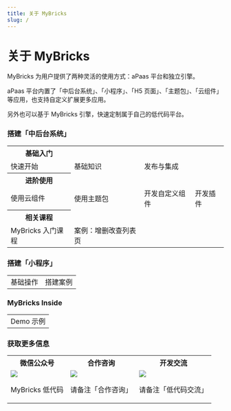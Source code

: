 ```yaml
---
title: 关于 MyBricks
slug: /
---
```




# 关于 MyBricks

MyBricks 为用户提供了两种灵活的使用方式：aPaas 平台和独立引擎。

aPaas 平台内置了「中后台系统」、「小程序」、「H5 页面」、「主题包」、「云组件」等应用，也支持自定义扩展更多应用。

另外也可以基于 MyBricks 引擎，快速定制属于自己的低代码平台。

### 搭建「中后台系统」

<table>
  <tr>
    <th colSpan={4} style={{ textAlign: "left" }}>
      基础入门
    </th>
  </tr>
  <tr>
    <td>
      <Link to={"/docs/getstarted"}>快速开始</Link>
    </td>
    <td>
      <Link to={"/docs/basic/user-interface"}>基础知识</Link>
    </td>
    <td>
      <Link to={"/docs/publish-integration/micro-integration"}>发布与集成</Link>
    </td>
    <td></td>
  </tr>
  <tr>
    <th colSpan={4} style={{ textAlign: "left" }}>
      进阶使用
    </th>
  </tr>
  <tr>
    <td>
      <Link to={"/docs/cloud-component-extend/"}>使用云组件</Link>
    </td>
    <td>
      <Link to={"/docs/theme/build"}>使用主题包</Link>
    </td>
    <td>
      <Link to={"/docs/component-extend"}>开发自定义组件</Link>
    </td>
    <td>
      <Link to={"/docs/plugin-extend/plugin-extend"}>开发插件</Link>
    </td>
  </tr>
  <tr>
    <th colSpan={4} style={{ textAlign: "left" }}>
      相关课程
    </th>
  </tr>
  <tr>
    <td>
      <Link to={"/training/head-first/head-first"}>MyBricks 入门课程</Link>
    </td>
    <td>
      <Link to={"/training/pc-case/crud"}>案例：增删改查列表页</Link>
    </td>
    <td></td>
    <td></td>
  </tr>
</table>

### 搭建「小程序」

<table>
  <tr>
    <td>
      <Link to={"/docs/miniprogram/basic/page"}>基础操作</Link>
    </td>
    <td>
      <Link to={"/training/xhs-copilot"}>搭建案例</Link>
    </td>
  </tr>
</table>

### MyBricks Inside

<table>
  <tr>
    <td>
      <Link to={"/docs/inside"}>Demo 示例</Link>
    </td>
  </tr>
</table>

### 获取更多信息

<table>
  <tr>
    <th>微信公众号</th>
    <th>合作咨询</th>
    <th>开发交流</th>
  </tr>
  <tr>
    <td>
      <img
        style={{ display: "block", width: "200px", margin: "0 auto 20px" }}
        src={qrcode1.src}
      />
      <p style={{ textAlign: "center" }}>MyBricks 低代码</p>
    </td>
    <td>
      <img
        style={{ display: "block", width: "200px", margin: "0 auto 20px" }}
        src={qrcode2.src}
      />
      <p style={{ textAlign: "center" }}>请备注「合作咨询」</p>
    </td>
    <td>
      <img
        style={{ display: "block", width: "200px", margin: "0 auto 20px" }}
        src={qrcode3.src}
      />
      <p style={{ textAlign: "center" }}>请备注「低代码交流」</p>
    </td>
  </tr>
</table>
